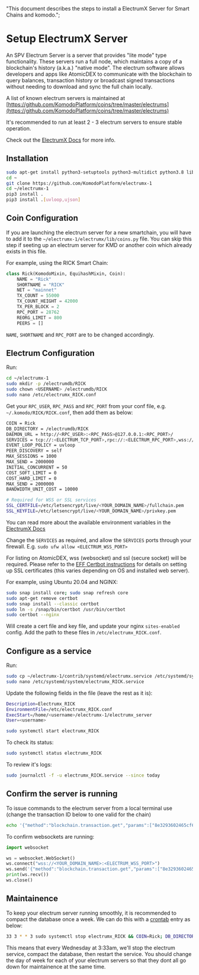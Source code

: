   "This document describes the steps to install a ElectrumX Server for Smart Chains and komodo.";

# Setup ElectrumX Server

An SPV Electrum Server is a server that provides "lite mode" type functionality. These servers run a full node, which maintains a copy of a blockchain's history (a.k.a.) "native mode". The electrum software allows developers and apps like AtomicDEX to communicate with the blockchain to query balances, transaction history or broadcast signed transactions without needing to download and sync the full chain locally.

A list of known electrum servers is maintained at [https://github.com/KomodoPlatform/coins/tree/master/electrums](https://github.com/KomodoPlatform/coins/tree/master/electrums)

It's recommended to run at least 2 - 3 electrum servers to ensure stable operation.

Check out the [ElectrumX Docs](https://electrumx.readthedocs.io/en/latest/) for more info.

## Installation

```bash
sudo apt-get install python3-setuptools python3-multidict python3.8 libleveldb-dev
cd ~
git clone https://github.com/KomodoPlatform/electrumx-1
cd ~/electrumx-1
pip3 install .
pip3 install .[uvloop,ujson]
```

## Coin Configuration

If you are launching the electrum server for a new smartchain, you will have to add it to the `~/electrumx-1/electrumx/lib/coins.py` file. You can skip this step if seeting up an electrum server for KMD or another coin which already exists in this file.

For example, using the RICK Smart Chain:

```python
class Rick(KomodoMixin, EquihashMixin, Coin):
    NAME = "Rick"
    SHORTNAME = "RICK"
    NET = "mainnet"
    TX_COUNT = 55000
    TX_COUNT_HEIGHT = 42000
    TX_PER_BLOCK = 2
    RPC_PORT = 28762
    REORG_LIMIT = 800
    PEERS = []

```

`NAME`, `SHORTNAME` and `RPC_PORT` are to be changed accordingly.

## Electrum Configuration

Run:

```bash
cd ~/electrumx-1
sudo mkdir -p /electrumdb/RICK
sudo chown <USERNAME> /electrumdb/RICK
sudo nano /etc/electrumx_RICK.conf
```

Get your `RPC_USER`, `RPC_PASS` and `RPC_PORT` from your conf file, e.g. `~/.komodo/RICK/RICK.conf`, then add them as below:

```bash
COIN = Rick
DB_DIRECTORY = /electrumdb/RICK
DAEMON_URL = http://<RPC_USER>:<RPC_PASS>@127.0.0.1:<RPC_PORT>/
SERVICES = tcp://:<ELECTRUM_TCP_PORT>,rpc://:<ELECTRUM_RPC_PORT>,wss://:<ELECTRUM_WSS_PORT>,ssl://:<ELECTRUM_SSL_PORT>
EVENT_LOOP_POLICY = uvloop
PEER_DISCOVERY = self
MAX_SESSIONS = 1000
MAX_SEND = 2000000
INITIAL_CONCURRENT = 50
COST_SOFT_LIMIT = 0
COST_HARD_LIMIT = 0
MAX_SEND = 2000000
BANDWIDTH_UNIT_COST = 10000

# Required for WSS or SSL services
SSL_CERTFILE=/etc/letsencrypt/live/<YOUR_DOMAIN_NAME>/fullchain.pem
SSL_KEYFILE=/etc/letsencrypt/live/<YOUR_DOMAIN_NAME>/privkey.pem
```

You can read more about the available environment variables in the [ElectrumX Docs](https://electrumx.readthedocs.io/en/latest/environment.html)

Change the `SERVICES` as required, and allow the `SERVICES` ports through your firewall. E.g. `sudo ufw allow <ELECTRUM_WSS_PORT>`

For listing on AtomicDEX, wss (websocket) and ssl (secure socket) will be required. Please refer to the [EFF Certbot instructions](https://certbot.eff.org/instructions?ws=nginx\&os=ubuntufocal) for details on setting up SSL certificates (this varies depending on OS and installed web server).

For example, using Ubuntu 20.04 and NGINX:

```bash
sudo snap install core; sudo snap refresh core
sudo apt-get remove certbot
sudo snap install --classic certbot
sudo ln -s /snap/bin/certbot /usr/bin/certbot
sudo certbot --nginx
```

Will create a cert file and key file, and update your nginx `sites-enabled` config.
Add the path to these files in `/etc/electrumx_RICK.conf`.

## Configure as a service

Run:

```bash
sudo cp ~/electrumx-1/contrib/systemd/electrumx.service /etc/systemd/system/electrumx_RICK.service
sudo nano /etc/systemd/system/electrumx_RICK.service
```

Update the following fields in the file (leave the rest as it is):

```bash
Description=Electrumx_RICK
EnvironmentFile=/etc/electrumx_RICK.conf
ExecStart=/home/<username>/electrumx-1/electrumx_server
User=<username>
```

```bash
sudo systemctl start electrumx_RICK
```

To check its status:

```bash
sudo systemctl status electrumx_RICK
```

To review it's logs:

```bash
sudo journalctl -f -u electrumx_RICK.service --since today
```

## Confirm the server is running

To issue commands to the electrum server from a local terminal use (change the transaction ID below to one valid for the chain)

```bash
echo '{"method":"blockchain.transaction.get","params":["8e3293602465cf6d234fda4a2bb13affb4b5a3fb5bd46eb11a14ed72ac1836e0", true],"id":"test"}' | nc <ELECTRUM_SERVER_IP> <ELECTRUM_TCP_PORT> -i 1 | jq .
```

To confirm websockets are running:

```python
import websocket

ws = websocket.WebSocket()
ws.connect("wss://<YOUR_DOMAIN_NAME>:<ELECTRUM_WSS_PORT>")
ws.send('{"method":"blockchain.transaction.get","params":["8e3293602465cf6d234fda4a2bb13affb4b5a3fb5bd46eb11a14ed72ac1836e0", true],"id":"test"}')
print(ws.recv())
ws.close()
```

## Maintainence

To keep your electrum server running smoothly, it is recommended to compact the database once a week. We can do this with a [crontab](https://crontab.guru/) entry as below:

```bash
33 3 * * 3 sudo systemctl stop electrumx_RICK && COIN=Rick; DB_DIRECTORY=/electrumdb/RICK; /home/<USERNAME>/electrumx-1/electrumx_compact_history && sudo systemctl start electrumx_RICK
```

This means that every Wednesday at 3:33am, we'll stop the electrum service, compact the database, then restart the service. You should change the day of week for each of your electrum servers so that they dont all go down for maintainence at the same time.
